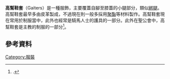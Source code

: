 {{Expand language|time=2016-07-17T01:49:23+00:00}}
'''高幫鞋套'''（Gaiters）是一種服飾，主要覆蓋自腳至膝蓋的小腿部分，類似[[綁腿|綁腿]]。高幫鞋套最早多由皮革製成，不過現在則一般多採用[[聚酯|聚酯]]等材料製作。高幫鞋套現在常用於制服當中，此外也經常是騎馬人士的護具的一部分。此外在聖公會中，高幫鞋套是主教的制服的一部分<ref>{{Citation | url = http://anglicansonline.org/special/gaiters/ | publisher = Anglicans Online | title = Through the Years with Gaiters}}.</ref>。
==參考資料==
{{Reflist}}
{{Commons category|Gaiters}}
[[Category:服裝|Category:服裝]]